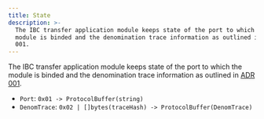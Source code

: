 ```yaml
---
title: State
description: >-
  The IBC transfer application module keeps state of the port to which the
  module is binded and the denomination trace information as outlined in ADR
  001.
---
```


The IBC transfer application module keeps state of the port to which the module is binded and the denomination trace information as outlined in [ADR 001](https://github.com/cosmos/ibc-go/blob/main/docs/architecture/adr-001-coin-source-tracing.md).

* `Port`: `0x01 -> ProtocolBuffer(string)`
* `DenomTrace`: `0x02 | []bytes(traceHash) -> ProtocolBuffer(DenomTrace)`
